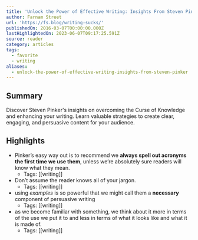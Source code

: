 ```yaml
---
title: 'Unlock the Power of Effective Writing: Insights From Steven Pinker'
author: Farnam Street
url: 'https://fs.blog/writing-sucks/'
publishedOn: 2016-03-07T00:00:00.000Z
lastHighlightedOn: 2023-06-07T09:17:25.591Z
source: reader
category: articles
tags:
  - favorite
  - writing
aliases:
  - unlock-the-power-of-effective-writing-insights-from-steven-pinker
---
```

## Summary

Discover Steven Pinker's insights on overcoming the Curse of Knowledge and enhancing your writing. Learn valuable strategies to create clear, engaging, and persuasive content for your audience.

## Highlights
- Pinker’s easy way out is to recommend we **always spell out acronyms the first time we use them**, unless we’re absolutely sure readers will know what they mean.
    - Tags: [[writing]] 
- Don’t assume the reader knows all of your jargon.
    - Tags: [[writing]] 
- using *examples* is so powerful that we might call them a **necessary** component of persuasive writing
    - Tags: [[writing]] 
- as we become familiar with something, we think about it more in terms of the use we put it to and less in terms of what it looks like and what it is made of.
    - Tags: [[writing]]
